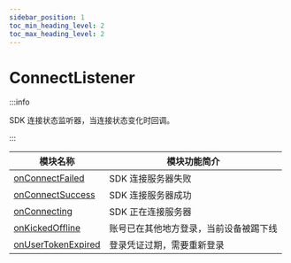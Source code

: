 ```yaml
---
sidebar_position: 1
toc_min_heading_level: 2
toc_max_heading_level: 2
---
```


# ConnectListener

:::info

SDK 连接状态监听器，当连接状态变化时回调。

:::

| 模块名称                                                        | 模块功能简介                           |
| --------------------------------------------------------------- | -------------------------------------- |
| [onConnectFailed](docs/sdks/callback/onConnectFailed.mdx)       | SDK 连接服务器失败                     |
| [onConnectSuccess](docs/sdks/callback/onConnectSuccess.mdx)     | SDK 连接服务器成功                     |
| [onConnecting](docs/sdks/callback/onConnecting.mdx)             | SDK 正在连接服务器                     |
| [onKickedOffline](docs/sdks/callback/onKickedOffline.mdx)       | 账号已在其他地方登录，当前设备被踢下线 |
| [onUserTokenExpired](docs/sdks/callback/onUserTokenExpired.mdx) | 登录凭证过期，需要重新登录             |
